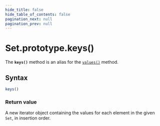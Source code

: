 ```yaml
---
hide_title: false
hide_table_of_contents: false
pagination_next: null
pagination_prev: null
---
```

# Set.prototype.keys()

The **`keys()`** method is an alias for the [`values()`](../../../globals/Set/prototype/values.md) method.

## Syntax

```js
keys()
```

### Return value

A new iterator object containing the values for each element in the given
`Set`, in insertion order.

